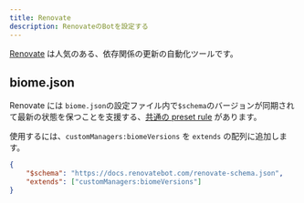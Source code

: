 ```yaml
---
title: Renovate
description: RenovateのBotを設定する
---
```


[Renovate](https://docs.renovatebot.com/) は人気のある、依存関係の更新の自動化ツールです。

## biome.json

Renovate には `biome.json`の設定ファイル内で`$schema`のバージョンが同期されて最新の状態を保つことを支援する、[共通の preset rule](https://docs.renovatebot.com/presets-customManagers/#custommanagersbiomeversions) があります。

使用するには、`customManagers:biomeVersions` を `extends` の配列に追加します。

```json title="renovate.json"
{
	"$schema": "https://docs.renovatebot.com/renovate-schema.json",
	"extends": ["customManagers:biomeVersions"]
}
```

